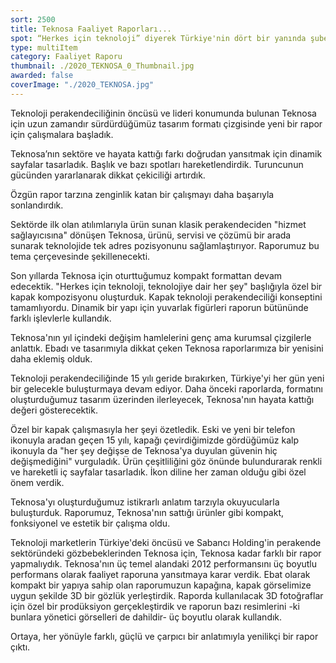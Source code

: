 ```yaml
---
sort: 2500
title: Teknosa Faaliyet Raporları...
spot: “Herkes için teknoloji” diyerek Türkiye'nin dört bir yanında şubeleşen Teknosa, müşterilerine bugünün ve geleceğin kapılarını açıyor. <strong>Başarılı bir teknoloji perakende şirketini tabii ki farklı yöntemlerle anlatmalıydık, öyle de yaptık…</strong> Konsept içerik kadar ebat ve baskı tekniğiyle de dikkat çekmeyi hedefledik. Yüksek teknolojiyle gelen başarıyı minimalist anlatımla daha çarpıcı hale getirdik.
type: multiItem
category: Faaliyet Raporu
thumbnail: ./2020_TEKNOSA_0_Thumbnail.jpg
awarded: false
coverImage: "./2020_TEKNOSA.jpg"
---
```




<MultiItemLayoutOneItem oneItemTitle="TEKNOSA 2020 FAALİYET RAPORU" oneItemSubTitle="" sliderImages={[TEKNOSA2020_0]} awarded={false}>



</MultiItemLayoutOneItem>


<MultiItemLayoutOneItem oneItemTitle="TEKNOSA 2017 FAALİYET RAPORU" oneItemSubTitle="Yeni nesil perakendecilik" sliderImages={[TEKNOSA2017_0,TEKNOSA2017_1,TEKNOSA2017_2,TEKNOSA2017_3]} awarded={false}>

Teknoloji perakendeciliğinin öncüsü ve lideri konumunda bulunan Teknosa için uzun zamandır sürdürdüğümüz tasarım formatı çizgisinde yeni bir rapor için çalışmalara başladık.

Teknosa’nın sektöre ve hayata kattığı farkı doğrudan yansıtmak için dinamik sayfalar tasarladık. Başlık ve bazı spotları hareketlendirdik. Turuncunun gücünden yararlanarak dikkat çekiciliği artırdık.

Özgün rapor tarzına zenginlik katan bir çalışmayı daha başarıyla sonlandırdık.

</MultiItemLayoutOneItem>


<MultiItemLayoutOneItem oneItemTitle="TEKNOSA 2016 FAALİYET RAPORU" oneItemSubTitle="Teknolojiye ve başarıya dair her şey" sliderImages={[TEKNOSA2016_0,TEKNOSA2016_1,TEKNOSA2016_2,TEKNOSA2016_3,TEKNOSA2016_4,TEKNOSA2016_5]} awarded={false}>

Sektörde ilk olan atılımlarıyla ürün sunan klasik perakendeciden "hizmet sağlayıcısına" dönüşen Teknosa, ürünü, servisi ve çözümü bir arada sunarak teknolojide tek adres pozisyonunu sağlamlaştırıyor. Raporumuz bu tema çerçevesinde şekillenecekti.

Son yıllarda Teknosa için oturttuğumuz kompakt formattan devam edecektik. "Herkes için teknoloji, teknolojiye dair her şey" başlığıyla özel bir kapak kompozisyonu oluşturduk. Kapak teknoloji perakendeciliği konseptini tamamlıyordu. Dinamik bir yapı için yuvarlak figürleri raporun bütününde farklı işlevlerle kullandık.

Teknosa'nın yıl içindeki değişim hamlelerini genç ama kurumsal çizgilerle anlattık. Ebadı ve tasarımıyla dikkat çeken Teknosa raporlarımıza bir yenisini daha eklemiş olduk.

</MultiItemLayoutOneItem>


<MultiItemLayoutOneItem oneItemTitle="TEKNOSA 2015 FAALİYET RAPORU" oneItemSubTitle="Teknoloji değişse de..." sliderImages={[TEKNOSA2015_0,TEKNOSA2015_1,TEKNOSA2015_2,TEKNOSA2015_3,TEKNOSA2015_4]} awarded={false}>

Teknoloji perakendeciliğinde 15 yılı geride bırakırken, Türkiye'yi her gün yeni bir gelecekle buluşturmaya devam ediyor. Daha önceki raporlarda, formatını oluşturduğumuz tasarım üzerinden ilerleyecek, Teknosa'nın hayata kattığı değeri gösterecektik.

Özel bir kapak çalışmasıyla her şeyi özetledik. Eski ve yeni bir telefon ikonuyla aradan geçen 15 yılı, kapağı çevirdiğimizde gördüğümüz kalp ikonuyla da "her şey değişse de Teknosa'ya duyulan güvenin hiç değişmediğini" vurguladık. Ürün çeşitliliğini göz önünde bulundurarak renkli ve hareketli iç sayfalar tasarladık. İkon diline her zaman olduğu gibi özel önem verdik.

Teknosa'yı oluşturduğumuz istikrarlı anlatım tarzıyla okuyucularla buluşturduk. Raporumuz, Teknosa'nın sattığı ürünler gibi kompakt, fonksiyonel ve estetik bir çalışma oldu.

</MultiItemLayoutOneItem>


<MultiItemLayoutOneItem oneItemTitle="TEKNOSA 2012 FAALİYET RAPORU" oneItemSubTitle="Teknosa'nın üç boyutlu performansı için, 3D bir rapor" sliderImages={[TEKNOSA2012_0,TEKNOSA2012_1,TEKNOSA2012_2,TEKNOSA2012_3]} awarded={true}>

Teknoloji marketlerin Türkiye'deki öncüsü ve Sabancı Holding'in perakende sektöründeki gözbebeklerinden Teknosa için, Teknosa kadar farklı bir rapor yapmalıydık. Teknosa'nın üç temel alandaki 2012 performansını üç boyutlu performans olarak faaliyet raporuna yansıtmaya karar verdik. Ebat olarak kompakt bir yapıya sahip olan raporumuzun kapağına, kapak görselimize uygun şekilde 3D bir gözlük yerleştirdik. Raporda kullanılacak 3D fotoğraflar için özel bir prodüksiyon gerçekleştirdik ve raporun bazı resimlerini -ki bunlara yönetici görselleri de dahildir- üç boyutlu olarak kullandık.

Ortaya, her yönüyle farklı, güçlü ve çarpıcı bir anlatımıyla yenilikçi bir rapor çıktı.

</MultiItemLayoutOneItem>

